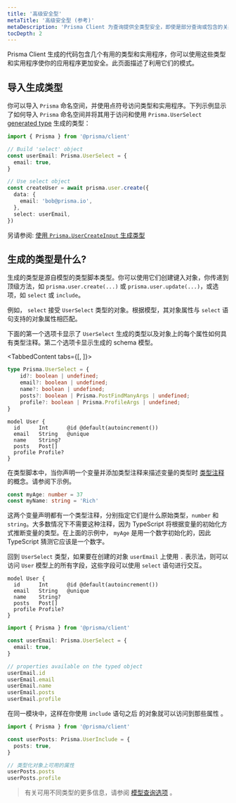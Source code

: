 ```yaml
---
title: '高级安全型'
metaTitle: '高级安全型 (参考)'
metaDescription: 'Prisma Client 为查询提供全类型安全，即使是部分查询或包含的关系。本页说明如何利用生成的类型和实用程序。'
tocDepth: 2
---
```


<TopBlock>

Prisma Client 生成的代码包含几个有用的类型和实用程序，你可以使用这些类型和实用程序使你的应用程序更加安全。此页面描述了利用它们的模式。

</TopBlock>

## 导入生成类型

你可以导入 `Prisma` 命名空间，并使用点符号访问类型和实用程序。下列示例显示了如何导入 `Prisma` 命名空间并将其用于访问和使用  `Prisma.UserSelect` [generated type](#what-are-generated-types) 生成的类型：

```ts
import { Prisma } from '@prisma/client'

// Build 'select' object
const userEmail: Prisma.UserSelect = {
  email: true,
}

// Use select object
const createUser = await prisma.user.create({
  data: {
    email: 'bob@prisma.io',
  },
  select: userEmail,
})
```

另请参阅: [使用 `Prisma.UserCreateInput` 生成类型](../crud#create-a-single-record-using-generated-types)

## 生成的类型是什么?

生成的类型是源自模型的类型脚本类型。你可以使用它们创建键入对象，你传递到顶级方法，如 `prisma.user.create(...)` 或  `prisma.user.update(...)`，或选项，如 `select` 或 `include`。

例如， `select` 接受 `UserSelect` 类型的对象。根据模型，其对象属性与 `select` 语句支持的对象属性相匹配。

下面的第一个选项卡显示了 `UserSelect` 生成的类型以及对象上的每个属性如何具有类型注释。第二个选项卡显示生成的 schema 模型。

<TabbedContent tabs={[<FileWithIcon text="Generated type" icon="code"/>, <FileWithIcon text="Model" icon="prisma"/>]}>

<tab>

```ts
type Prisma.UserSelect = {
    id?: boolean | undefined;
    email?: boolean | undefined;
    name?: boolean | undefined;
    posts?: boolean | Prisma.PostFindManyArgs | undefined;
    profile?: boolean | Prisma.ProfileArgs | undefined;
}
```

</tab>

<tab>

```prisma
model User {
  id      Int      @id @default(autoincrement())
  email   String   @unique
  name    String?
  posts   Post[]
  profile Profile?
}
```

</tab>

</TabbedContent>

在类型脚本中，当你声明一个变量并添加类型注释来描述变量的类型时 [类型注释](https://www.typescriptlang.org/docs/handbook/2/everyday-types.html#type-annotations-on-variables) 的概念。请参阅下示例。

```ts
const myAge: number = 37
const myName: string = 'Rich'
```

这两个变量声明都有一个类型注释，分别指定它们是什么原始类型，`number` 和 `string`。大多数情况下不需要这种注释，因为 TypeScript 将根据变量的初始化方式推断变量的类型。在上面的示例中， `myAge`  是用一个数字初始化的，因此 TypeScript 猜测它应该是一个数字。

回到 `UserSelect` 类型，如果要在创建的对象 `userEmail` 上使用 `.` 表示法，则可以访问 `User` 模型上的所有字段，这些字段可以使用 `select` 语句进行交互。

```prisma
model User {
  id      Int      @id @default(autoincrement())
  email   String   @unique
  name    String?
  posts   Post[]
  profile Profile?
}
```

```ts
import { Prisma } from '@prisma/client'

const userEmail: Prisma.UserSelect = {
  email: true,
}

// properties available on the typed object
userEmail.id
userEmail.email
userEmail.name
userEmail.posts
userEmail.profile
```

在同一模块中，这样在你使用 `include` 语句之后 的对象就可以访问到那些属性  。

```ts
import { Prisma } from '@prisma/client'

const userPosts: Prisma.UserInclude = {
  posts: true,
}

// 类型化对象上可用的属性
userPosts.posts
userPosts.profile
```

> 有关可用不同类型的更多信息，请参阅 [模型查询选项](../../../../reference/api-reference/prisma-client-reference#model-query-options) 。
